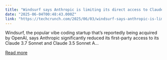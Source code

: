 ```yaml
---
title: "Windsurf says Anthropic is limiting its direct access to Claude AI models"
date: "2025-06-04T00:48:43.000Z"
link: "https://techcrunch.com/2025/06/03/windsurf-says-anthropic-is-limiting-its-direct-access-to-claude-ai-models/"
---
```


Windsurf, the popular vibe coding startup that&#8217;s reportedly being acquired by OpenAI, says Anthropic significantly reduced its first-party access to its Claude 3.7 Sonnet and Claude 3.5 Sonnet A...

[Read more](https://techcrunch.com/2025/06/03/windsurf-says-anthropic-is-limiting-its-direct-access-to-claude-ai-models/)
